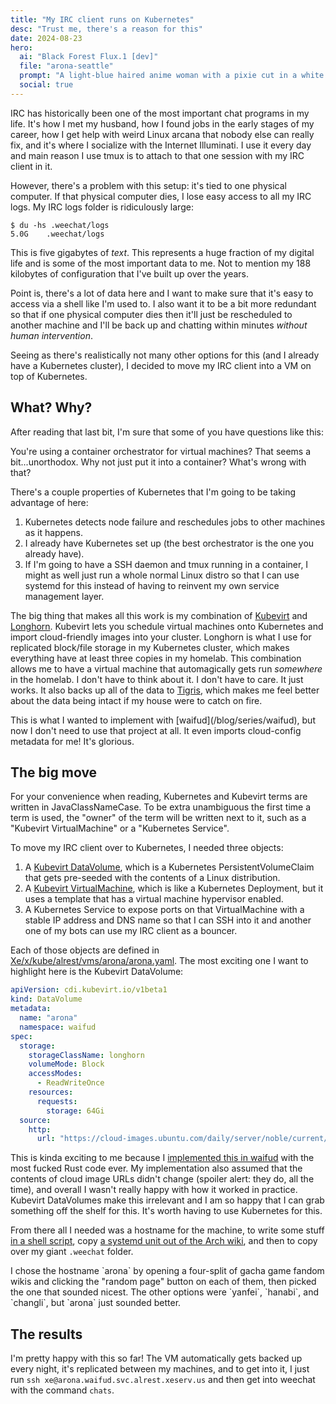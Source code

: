 ```yaml
---
title: "My IRC client runs on Kubernetes"
desc: "Trust me, there's a reason for this"
date: 2024-08-23
hero:
  ai: "Black Forest Flux.1 [dev]"
  file: "arona-seattle"
  prompt: "A light-blue haired anime woman with a pixie cut in a white hoodie and short skirt drinking coffee in Seattle, space needle, smartphone, chat bubbles, blue halo"
  social: true
---
```


IRC has historically been one of the most important chat programs in my life. It's how I met my husband, how I found jobs in the early stages of my career, how I get help with weird Linux arcana that nobody else can really fix, and it's where I socialize with the Internet Illuminati. I use it every day and main reason I use tmux is to attach to that one session with my IRC client in it.

However, there's a problem with this setup: it's tied to one physical computer. If that physical computer dies, I lose easy access to all my IRC logs. My IRC logs folder is ridiculously large:

```
$ du -hs .weechat/logs
5.0G	.weechat/logs
```

This is five gigabytes of _text_. This represents a huge fraction of my digital life and is some of the most important data to me. Not to mention my 188 kilobytes of configuration that I've built up over the years.

Point is, there's a lot of data here and I want to make sure that it's easy to access via a shell like I'm used to. I also want it to be a bit more redundant so that if one physical computer dies then it'll just be rescheduled to another machine and I'll be back up and chatting within minutes _without human intervention_.

Seeing as there's realistically not many other options for this (and I already have a Kubernetes cluster), I decided to move my IRC client into a VM on top of Kubernetes.

## What? Why?

After reading that last bit, I'm sure that some of you have questions like this:

<Conv name="Aoi" mood="wut">
  You're using a container orchestrator for virtual machines? That seems a
  bit...unorthodox. Why not just put it into a container? What's wrong with
  that?
</Conv>

There's a couple properties of Kubernetes that I'm going to be taking advantage of here:

1. Kubernetes detects node failure and reschedules jobs to other machines as it happens.
1. I already have Kubernetes set up (the best orchestrator is the one you already have).
1. If I'm going to have a SSH daemon and tmux running in a container, I might as well just run a whole normal Linux distro so that I can use systemd for this instead of having to reinvent my own service management layer.

The big thing that makes all this work is my combination of [Kubevirt](https://kubevirt.io) and [Longhorn](https://longhorn.io). Kubevirt lets you schedule virtual machines onto Kubernetes and import cloud-friendly images into your cluster. Longhorn is what I use for replicated block/file storage in my Kubernetes cluster, which makes everything have at least three copies in my homelab. This combination allows me to have a virtual machine that automagically gets run _somewhere_ in the homelab. I don't have to think about it. I don't have to care. It just works. It also backs up all of the data to [Tigris](https://tigrisdata.com), which makes me feel better about the data being intact if my house were to catch on fire.

<Conv name="Cadey" mood="coffee">
  This is what I wanted to implement with [waifud](/blog/series/waifud), but now
  I don't need to use that project at all. It even imports cloud-config metadata
  for me! It's glorious.
</Conv>

## The big move

<Conv name="Mara" mood="hacker">
  For your convenience when reading, Kubernetes and Kubevirt terms are written
  in JavaClassNameCase. To be extra unambiguous the first time a term is used,
  the "owner" of the term will be written next to it, such as a "Kubevirt
  VirtualMachine" or a "Kubernetes Service".
</Conv>

To move my IRC client over to Kubernetes, I needed three objects:

1. A [Kubevirt DataVolume](https://github.com/kubevirt/containerized-data-importer/blob/main/doc/datavolumes.md), which is a Kubernetes PersistentVolumeClaim that gets pre-seeded with the contents of a Linux distribution.
2. A [Kubevirt VirtualMachine](https://kubevirt.io/user-guide/user_workloads/creating_vms/), which is like a Kubernetes Deployment, but it uses a template that has a virtual machine hypervisor enabled.
3. A Kubernetes Service to expose ports on that VirtualMachine with a stable IP address and DNS name so that I can SSH into it and another one of my bots can use my IRC client as a bouncer.

Each of those objects are defined in [Xe/x/kube/alrest/vms/arona/arona.yaml](https://github.com/Xe/x/blob/master/kube/alrest/vms/arona/arona.yaml). The most exciting one I want to highlight here is the Kubevirt DataVolume:

```yaml
apiVersion: cdi.kubevirt.io/v1beta1
kind: DataVolume
metadata:
  name: "arona"
  namespace: waifud
spec:
  storage:
    storageClassName: longhorn
    volumeMode: Block
    accessModes:
      - ReadWriteOnce
    resources:
      requests:
        storage: 64Gi
  source:
    http:
      url: "https://cloud-images.ubuntu.com/daily/server/noble/current/noble-server-cloudimg-amd64.img"
```

This is kinda exciting to me because I [implemented this in waifud](https://github.com/Xe/waifud/blob/a0c21bcfe5855e5effbfd52ecec7206b6be568aa/src/api/instances.rs#L458-L506) with the most fucked Rust code ever. My implementation also assumed that the contents of cloud image URLs didn't change (spoiler alert: they do, all the time), and overall I wasn't really happy with how it worked in practice. Kubevirt DataVolumes make this irrelevant and I am so happy that I can grab something off the shelf for this. It's worth having to use Kubernetes for this.

From there all I needed was a hostname for the machine, to write some stuff [in a shell script](https://github.com/Xe/x/blob/master/kube/alrest/vms/arona/setup.sh), copy [a systemd unit out of the Arch wiki](https://wiki.archlinux.org/title/WeeChat#tmux_method), and then to copy over my giant `.weechat` folder.

<Conv name="Cadey" mood="enby">
  I chose the hostname `arona` by opening a four-split of gacha game fandom
  wikis and clicking the "random page" button on each of them, then picked the
  one that sounded nicest. The other options were `yanfei`, `hanabi`, and
  `changli`, but `arona` just sounded better.
</Conv>

## The results

<Picture
  path="blog/2024/arona-irc/arona-uwufetch"
  desc="A screenshot of my VM arona running neowofetch, showing off the fact that it has 4 hours of uptime, is using about a gigabyte of ram, and is running Ubuntu 24.04."
/>

I'm pretty happy with this so far! The VM automatically gets backed up every night, it's replicated between my machines, and to get into it, I just run `ssh xe@arona.waifud.svc.alrest.xeserv.us` and then get into weechat with the command `chats`.

<Picture
  path="blog/2024/arona-irc/irc-client"
  desc="A screenshot of my IRC client in the Gentoo offtopic IRC channel on Libera.chat"
/>
